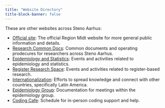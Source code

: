 ```yaml
---
title: "Website Directory"
title-block-banner: false
---
```


These are other websites across Steno Aarhus:

-   [Official site](https://www.stenoaarhus.dk/research): The official
    Region Midt website for more general public information and details.
-   [Research Common Docs](https://steno-aarhus.github.io/research):
    Common documents and operating prodecures for researchers across
    Steno Aarhus.
-   [Epidemiology and
    Statistics](https://steno-aarhus.github.io/epi-stats): Events and
    activities related to epidemiology and statistics.
-   [Register Research
    Space](https://steno-aarhus.github.io/register-space): Events and
    activities related to register-based research.
-   [Internationalization](https://steno-aarhus.github.io/internationalization):
    Efforts to spread knowledge and connect with other countries,
    specifically Latin America.
-   [Epidemiology Group](https://steno-aarhus.github.io/epi):
    Documentation for meetings within the epidemiology group.
-   [Coding Cafe](https://coding-cafe-sdca-au.netlify.app/): Schedule
    for in-person coding support and help.
